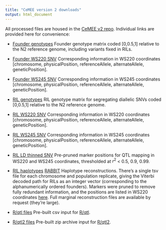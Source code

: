 ```yaml
---
title: "CeMEE version 2 downloads"
output: html_document
---
```


All processed files are housed in the [CeMEE v2 repo](https://github.com/lukemn/cemee/tree/gh-pages/cemee_v2_resource). Individual links are provided here for convenience:

* [Founder genotypes](https://github.com/lukemn/cemee/tree/gh-pages/cemee_v2_resource/supplement/CeMEEv2_founder_geno.csv.gz) Founder genotype matrix coded [0,0.5,1] relative to the N2 reference genome, including variants fixed in RILs.
* [Founder WS220 SNV](https://github.com/lukemn/cemee/tree/gh-pages/cemee_v2_resource/supplement/CeMEEv2_founder_snps_ws220.csv.gz) Corresponding information in WS220 coordinates [chromosome, physicalPosition, referenceAllele, alternateAllele, geneticPosition]. 
* [Founder WS245 SNV](https://github.com/lukemn/cemee/tree/gh-pages/cemee_v2_resource/supplement/CeMEEv2_founder_snps_ws245.csv.gz) Corresponding information in WS245 coordinates [chromosome, physicalPosition, referenceAllele, alternateAllele, geneticPosition].   


* [RIL genotypes](https://github.com/lukemn/cemee/tree/gh-pages/cemee_v2_resource/supplement/CeMEEv2_RIL_geno.csv.gz) RIL genotype matrix for segregating diallelic SNVs coded [0,0.5,1] relative to the N2 reference genome. 
* [RIL WS220 SNV](https://github.com/lukemn/cemee/tree/gh-pages/cemee_v2_resource/supplement/CeMEEv2_RIL_snps_ws220.csv.gz) Corresponding information in WS220 coordinates [chromosome, physicalPosition, referenceAllele, alternateAllele, geneticPosition]. 
* [RIL WS245 SNV](https://github.com/lukemn/cemee/tree/gh-pages/cemee_v2_resource/supplement/CeMEEv2_RIL_snps_ws245.csv.gz) Corresponding information in WS245 coordinates [chromosome, physicalPosition, referenceAllele, alternateAllele, geneticPosition]. 
* [RIL LD thinned SNV](https://github.com/lukemn/cemee/tree/gh-pages/cemee_v2_resource/genotypes) Pre-pruned marker positions for QTL mapping in WS220 and WS245 coordinates, thresholded at $r^2$ < 0.5, 0.9, 0.99. 
* [RIL haplotypes](https://github.com/lukemn/cemee/tree/gh-pages/cemee_v2_resource/haplotypes) [RABBIT](https://github.com/chaozhi/RABBIT) Haplotype reconstructions. There's a single tsv file for each chromosome and population replicate, giving the Viterbi decoded path for RILs as an integer vector (corresponding to the alphanumerically ordered founders). Markers were pruned to remove fully redundant information, and the positions are listed in WS220 coordinates [here](https://github.com/lukemn/cemee/tree/gh-pages/cemee_v2_resource/haplotypes/WS220_gtkup_v2_snps_ld0.999.csv.gz). Full marginal reconstruction files are available by request (they're large).  

* [R/qtl files](https://github.com/lukemn/cemee/tree/gh-pages/cemee_v2_resource/rqtl) Pre-built csv input for [R/qtl](https://rqtl.org/). 
* [R/qtl2 files](https://github.com/lukemn/cemee/tree/gh-pages/cemee_v2_resource/rqtl) Pre-built zip archive input for [R/qtl2](https://kbroman.org/qtl2/).











